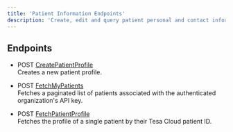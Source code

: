 ```yaml
---
title: 'Patient Information Endpoints'
description: 'Create, edit and query patient personal and contact information'
---
```


## Endpoints

- <span class="badge post">POST</span> <a href="endpoint/post-createpatientprofile" target="_self">CreatePatientProfile</a>  
  Creates a new patient profile.

- <span class="badge post">POST</span> <a href="endpoint/post-fetchmypatients" target="_self">FetchMyPatients</a>  
  Fetches a paginated list of patients associated with the authenticated organization's API key.

- <span class="badge post">POST</span> <a href="endpoint/post-fetchpatientprofile" target="_self">FetchPatientProfile</a>  
  Fetches the profile of a single patient by their Tesa Cloud patient ID.

